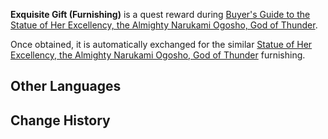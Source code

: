 {{Item Infobox
|id           = 115038
|image        = Item Exquisite Gift (Furnishing).png
|group        = Chests
|rarity       = 4
|description  = A gift from a certain someone.<br />It appears to be an exquisitely-made furnishing.
|source1      = [[Buyer's Guide to the Statue of Her Excellency, the Almighty Narukami Ogosho, God of Thunder]]
}}
'''Exquisite Gift (Furnishing)''' is a quest reward during [[Buyer's Guide to the Statue of Her Excellency, the Almighty Narukami Ogosho, God of Thunder]].

Once obtained, it is automatically exchanged for the similar [[Statue of Her Excellency, the Almighty Narukami Ogosho, God of Thunder]] furnishing.

==Other Languages==
{{Other Languages
|en      = Exquisite Gift (Furnishing)
|zhs     = 精致的摆设赠礼
|zhs_rm  = Jīngzhì de Bǎishè Zènglǐ
|zht     = 精緻的擺設贈禮
|zht_rm  = Jīngzhì de Bǎishè Zènglǐ
|zh_tl   = 
|ja      = 精巧な調度品の贈り物。
|ja_rm   = Seikou na Choudohin no Okurimono.
|ja_tl   = Exquisite Furnishing Gift.
|ko      = 정교한 장식 선물
|ko_rm   = 
|ko_tl   = 
|es      = Decoración de regalo sofisticada
|es_tl   = Sophisticated Gift Decoration
|fr      = Décoration exquise reçue en cadeau
|fr_tl   = Exquisite Decoration Received as a Gift
|ru      = Изысканный подарок (декор)
|ru_tl   = 
|th      = ของขวัญสุดประณีต
|th_rm   = 
|th_tl   = 
|vi      = Quà Trưng Bày Tinh Tế
|vi_tl   = 
|de      = Anspruchsvolle Dekoration
|de_tl   = Sophisticated Decoration
|id      = Hadiah Perabotan yang Cantik
|id_tl   = Beautiful Furniture Gift
|pt      = Decoração Sofisticada
|pt_tl   = 
}}

==Change History==
{{Change History|2.6}}